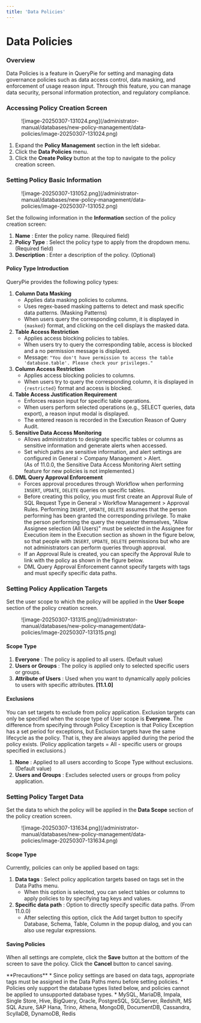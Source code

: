 ```yaml
---
title: 'Data Policies'
---
```



# Data Policies

### Overview

Data Policies is a feature in QueryPie for setting and managing data governance policies such as data access control, data masking, and enforcement of usage reason input. Through this feature, you can manage data security, personal information protection, and regulatory compliance.

### Accessing Policy Creation Screen

<figure data-layout="center" data-align="center">
![image-20250307-131024.png](/administrator-manual/databases/new-policy-management/data-policies/image-20250307-131024.png)
</figure>

1. Expand the **Policy Management** section in the left sidebar.
2. Click the **Data Policies** menu.
3. Click the **Create Policy** button at the top to navigate to the policy creation screen.

### Setting Policy Basic Information

<figure data-layout="center" data-align="center">
![image-20250307-131052.png](/administrator-manual/databases/new-policy-management/data-policies/image-20250307-131052.png)
</figure>

Set the following information in the **Information** section of the policy creation screen:

1.  **Name** : Enter the policy name. (Required field)
2.  **Policy Type** : Select the policy type to apply from the dropdown menu. (Required field)
3.  **Description** : Enter a description of the policy. (Optional)

#### Policy Type Introduction

QueryPie provides the following policy types:

1.  **Column Data Masking** 
    * Applies data masking policies to columns. 
    * Uses regex-based masking patterns to detect and mask specific data patterns. (Masking Patterns)
    * When users query the corresponding column, it is displayed in `{masked}` format, and clicking on the cell displays the masked data.<br/>
2.  **Table Access Restriction** 
    * Applies access blocking policies to tables.
    * When users try to query the corresponding table, access is blocked and a no permission message is displayed.
    * Message: `"You don't have permission to access the table 'database.table'. Please check your privileges."`<br/>
3.  **Column Access Restriction** 
    * Applies access blocking policies to columns.
    * When users try to query the corresponding column, it is displayed in `{restricted}` format and access is blocked.<br/>
4.  **Table Access Justification Requirement** 
    * Enforces reason input for specific table operations.
    * When users perform selected operations (e.g., SELECT queries, data export), a reason input modal is displayed.
    * The entered reason is recorded in the Execution Reason of Query Audit.<br/>
5.  **Sensitive Data Access Monitoring** 
    * Allows administrators to designate specific tables or columns as sensitive information and generate alerts when accessed.
    * Set which paths are sensitive information, and alert settings are configured in General &gt; Company Management &gt; Alert.<br/>(As of 11.0.0, the Sensitive Data Access Monitoring Alert setting feature for new policies is not implemented.)
6.  **DML Query Approval Enforcement**  
    * Forces approval procedures through Workflow when performing `INSERT`, `UPDATE`, `DELETE` queries on specific tables.
    * Before creating this policy, you must first create an Approval Rule of SQL Request Type in General &gt; Workflow Management &gt; Approval Rules. Performing `INSERT`, `UPDATE`, `DELETE` assumes that the person performing has been granted the corresponding privilege. To make the person performing the query the requester themselves, "Allow Assignee selection (All Users)" must be selected in the Assignee for Execution item in the Execution section as shown in the figure below, so that people with `INSERT`, `UPDATE`, `DELETE` permissions but who are not administrators can perform queries through approval.<br/>
    * If an Approval Rule is created, you can specify the Approval Rule to link with the policy as shown in the figure below.<br/>
    * DML Query Approval Enforcement cannot specify targets with tags and must specify specific data paths.

### Setting Policy Application Targets

Set the user scope to which the policy will be applied in the **User Scope** section of the policy creation screen.

<figure data-layout="center" data-align="center">
![image-20250307-131315.png](/administrator-manual/databases/new-policy-management/data-policies/image-20250307-131315.png)
</figure>

#### Scope Type

1.  **Everyone** : The policy is applied to all users. (Default value)
2.  **Users or Groups** : The policy is applied only to selected specific users or groups.
3.  **Attribute of Users**  : Used when you want to dynamically apply policies to users with specific attributes. **[11.1.0]** 

#### Exclusions

You can set targets to exclude from policy application. Exclusion targets can only be specified when the scope type of User scope is **Everyone**. The difference from specifying through Policy Exception is that Policy Exception has a set period for exceptions, but Exclusion targets have the same lifecycle as the policy. That is, they are always applied during the period the policy exists. (Policy application targets = All - specific users or groups specified in exclusions.)

1.  **None** : Applied to all users according to Scope Type without exclusions. (Default value)
2.  **Users and Groups** : Excludes selected users or groups from policy application. 

### Setting Policy Target Data

Set the data to which the policy will be applied in the **Data Scope** section of the policy creation screen.

<figure data-layout="center" data-align="center">
![image-20250307-131634.png](/administrator-manual/databases/new-policy-management/data-policies/image-20250307-131634.png)
</figure>

#### Scope Type

Currently, policies can only be applied based on tags:

1.  **Data tags** : Select policy application targets based on tags set in the Data Paths menu.
    * When this option is selected, you can select tables or columns to apply policies to by specifying tag keys and values.
2.  **Specific data path** : Option to directly specify specific data paths. (From 11.0.0)
    * After selecting this option, click the Add target button to specify Database, Schema, Table, Column in the popup dialog, and you can also use regular expressions. 

#### Saving Policies

When all settings are complete, click the **Save** button at the bottom of the screen to save the policy. Click the **Cancel** button to cancel saving.

<Callout type="important">
**Precautions**
* Since policy settings are based on data tags, appropriate tags must be assigned in the Data Paths menu before setting policies.
* Policies only support the database types listed below, and policies cannot be applied to unsupported database types.
    *  MySQL, MariaDB, Impala, Single Store, Hive, BigQuery, Oracle, PostgreSQL, SQLServer, Redshift, MS SQL Azure, SAP Hana, Trino, Athena, MongoDB, DocumentDB, Cassandra, ScyllaDB, DynamoDB, Redis
</Callout>
